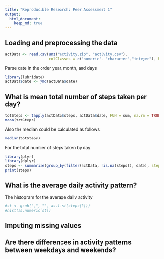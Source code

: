 ```yaml
---
title: "Reproducible Research: Peer Assessment 1"
output: 
  html_document:
    keep_md: true
---
```



## Loading and preprocessing the data
```r
actData <- read.csv(unz("activity.zip", "activity.csv"), 
                    colClasses = c("numeric", "character","integer"), header = T)
```

Parse date in the order year, month, and days 
```r
library(lubridate)
actData$date <- ymd(actData$date)
```

## What is mean total number of steps taken per day?
```r
totSteps <- tapply(actData$steps, actData$date, FUN = sum, na.rm = TRUE)
mean(totSteps)
```

Also the median could be calculated as follows

```r
median(totSteps)
```

For the total number of steps taken by day 
```r
library(plyr)
library(dplyr)
steps <- summarize(group_by(filter(actData, !is.na(steps)), date), steps = sum(steps))
print(steps)
```
## What is the average daily activity pattern?
The histogram for the average daily activity

```r
#st <- gsub(",", "", as.list(steps[2]))
#hist(as.numeric(st))
```



## Imputing missing values



## Are there differences in activity patterns between weekdays and weekends?
